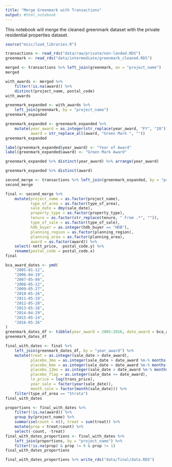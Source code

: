 ```yaml
---
title: "Merge Greenmark with Transactions"
output: #html_notebook
---
```


This notebook will merge the cleaned greenmark dataset with the private residential properties dataset.

```r
source("misc/load_libraries.R")
```

```r
transactions <- read_rds("data/raw/private/non-landed.RDS")
greenmark <- read_rds("data/intermediate/greenmark_cleaned.RDS")
```

```r
merged <- transactions %>% left_join(greenmark, on = "project_name")
merged
```

```r
with_awards <- merged %>% 
    filter(!is.na(award)) %>% 
    distinct(project_name, postal_code)
with_awards
```

```r
greenmark_expanded <- with_awards %>%
    left_join(greenmark, by = "project_name")
greenmark_expanded
```

```r
greenmark_expanded <- greenmark_expanded %>% 
    mutate(year_award = as.integer(str_replace(year_award, "FY", "20")),
           award = str_replace_all(award, "Green Mark ", ""))
greenmark_expanded
```


```r
label(greenmark_expanded$year_award) <- "Year of Award"
label(greenmark_expanded$award) <- "Green Mark Award"
```

```r
greenmark_expanded %>% distinct(year_award) %>% arrange(year_award)
```

```r
greenmark_expanded %>% distinct(award)
```

```r
second_merge <- transactions %>% left_join(greenmark_expanded, by = "project_name")
second_merge
```

```r
final <- second_merge %>% 
    mutate(project_name = as.factor(project_name),
           type_of_area = as.factor(type_of_area),
           sale_date = dmy(sale_date),
           property_type = as.factor(property_type),
           tenure = as.factor(str_replace(tenure, " From .*", "")),
           type_of_sale = as.factor(type_of_sale),
           hdb_buyer = as.integer(hdb_buyer == "HDB"),
           planning_region = as.factor(planning_region),
           planning_area = as.factor(planning_area),
           award = as.factor(award)) %>% 
    select(-nett_price, -postal_code.y) %>% 
    rename(postal_code = postal_code.x)
final
```

```r
bca_award_dates <- ymd(
    "2005-01-12",
    "2006-04-19",
    "2007-05-04",
    "2008-05-22",
    "2009-05-27",
    "2010-05-26",
    "2011-05-19",
    "2012-05-20",
    "2013-05-16",
    "2014-04-29",
    "2015-05-14",
    "2016-05-26"
)
greenmark_dates_df <- tibble(year_award = 2005:2016, date_award = bca_award_dates)
greenmark_dates_df
```

```r
final_with_dates <- final %>% 
    left_join(greenmark_dates_df, by = "year_award") %>% 
    mutate(treat = as.integer(sale_date > date_award),
           placebo_3mo = as.integer(sale_date > date_award %m-% months(3)),
           placebo_6mo = as.integer(sale_date > date_award %m-% months(6)),
           placebo_12mo = as.integer(sale_date > date_award %m-% months(12)),
           placebo_flag = as.integer(sale_date <= date_award),
           ln_price = log(trans_price),
           year_sale = factor(year(sale_date)),
           month_sale = factor(month(sale_date))) %>% 
    filter(type_of_area == "Strata")
final_with_dates
```

```r
proportions <- final_with_dates %>% 
    filter(!is.na(award)) %>% 
    group_by(project_name) %>% 
    summarise(count = n(), treat = sum(treat)) %>% 
    mutate(prop = treat/count) %>% 
    select(-count, -treat)
final_with_dates_proportions <- final_with_dates %>% 
    left_join(proportions, by = "project_name") %>% 
    filter(!is.na(prop) & prop != 0 & prop != 1)
final_with_dates_proportions
```


```r
final_with_dates_proportions %>% write_rds("data/final/data.RDS")
```

